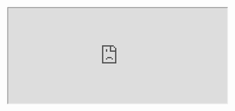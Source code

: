 <iframe 
src="https://newsletter.za-zu.com?as_embed=true"
width="100%"
height="220px"
style={{ border: "1px solid #ccc" }}
>
</iframe>